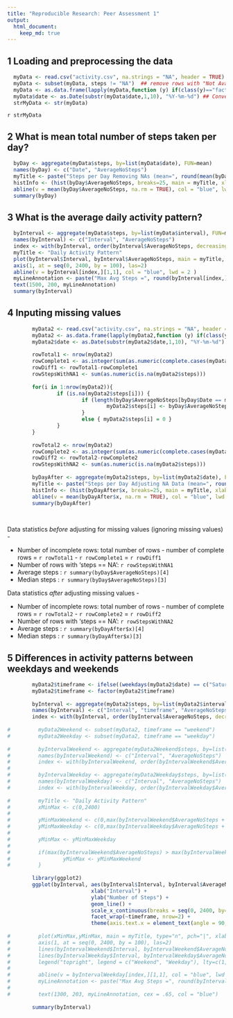 ```yaml
---
title: "Reproducible Research: Peer Assessment 1"
output: 
  html_document:
    keep_md: true
---
```


## 1 Loading and preprocessing the data

```r
  myData <- read.csv("activity.csv", na.strings = "NA", header = TRUE)
  myData <- subset(myData, steps != "NA")  ## remove rows with "Not Available" data
  myData <- as.data.frame(lapply(myData,function (y) if(class(y)=="factor" ) as.character(y) else y),stringsAsFactors=F)
  myData$date <- as.Date(substr(myData$date,1,10), "%Y-%m-%d") ## Convert character Date to Date object
  strMyData <- str(myData)

```

`r strMyData`

## 2 What is mean total number of steps taken per day?

```r
  byDay <- aggregate(myData$steps, by=list(myData$date), FUN=mean)
  names(byDay) <- c("Date", "AverageNoSteps")
  myTitle <- paste("Steps per Day Removing NAs (mean=", round(mean(byDay$AverageNoSteps, na.rm = TRUE), digits = 2), ")" )
  histInfo <- (hist(byDay$AverageNoSteps, breaks=25, main = myTitle, xlab = "Steps", xlim=c(0,80), ylim=c(0, 14)))
  abline(v = mean(byDay$AverageNoSteps, na.rm = TRUE), col = "blue", lwd = 2)
  summary(byDay)
```

## 3 What is the average daily activity pattern?

```r

  byInterval <- aggregate(myData$steps, by=list(myData$interval), FUN=mean)
  names(byInterval) <- c("Interval", "AverageNoSteps")
  index <- with(byInterval, order(byInterval$AverageNoSteps, decreasing = TRUE))
  myTitle <- "Daily Activity Pattern"
  plot(byInterval$Interval, byInterval$AverageNoSteps, main = myTitle, type="l", pch="|", xlab = "Time Interval", ylab = "Steps", xaxt="n")
  axis(1, at = seq(0, 2400, by = 100), las=2)
  abline(v = byInterval[index,][1,1], col = "blue", lwd = 2 )
  myLineAnnotation <- paste("Max Avg Steps =", round(byInterval[index,][1,2], digits=0), " @ Interval =", byInterval[index,][1,1])
  text(1500, 200, myLineAnnotation)
  summary(byInterval)
```

## 4 Inputing missing values

```r
        myData2 <- read.csv("activity.csv", na.strings = "NA", header = TRUE)
        myData2 <- as.data.frame(lapply(myData2,function (y) if(class(y)=="factor" ) as.character(y) else y),stringsAsFactors=F)
        myData2$date <- as.Date(substr(myData2$date,1,10), "%Y-%m-%d")
        
        rowTotal1 <- nrow(myData2)
        rowComplete1 <- as.integer(sum(as.numeric(complete.cases(myData2))))
        rowDiff1 <- rowTotal1-rowComplete1
        rowStepsWithNA1 <- sum(as.numeric(is.na(myData2$steps)))
        
        for(i in 1:nrow(myData2)){
                if (is.na(myData2$steps[i])) {
                        if (length(byDay$AverageNoSteps[byDay$Date == myData2$date[i]]) != 0) {
                                myData2$steps[i] <- byDay$AverageNoSteps[byDay$Date == myData2$date[i]]
                        }
                        else { myData2$steps[i] = 0 }                        
                }
        }
        
        rowTotal2 <- nrow(myData2)
        rowComplete2 <- as.integer(sum(as.numeric(complete.cases(myData2))))
        rowDiff2 <- rowTotal2-rowComplete2
        rowStepsWithNA2 <- sum(as.numeric(is.na(myData2$steps)))
        
        byDayAfter <- aggregate(myData2$steps, by=list(myData2$date), FUN=mean)
        myTitle <- paste("Steps per Day Adjusting NA Data (mean=", round(mean(byDayAfter$x, na.rm = TRUE), digits = 2), ")" )
        histInfo <- (hist(byDayAfter$x, breaks=25, main = myTitle, xlab = "Steps", xlim=c(0,80), ylim=c(0, 14)))
        abline(v = mean(byDayAfter$x, na.rm = TRUE), col = "blue", lwd = 2)
        summary(byDayAfter)   
          
  
```

  Data statistics *before* adjusting for missing values (ignoring missing values) - 

  - Number of incomplete rows:  total number of rows - number of complete rows = `r rowTotal1` - `r rowComplete1` = `r rowDiff1`  
  - Number of rows with 'steps == NA':  `r rowStepsWithNA1`
  - Average steps :  `r summary(byDay$AverageNoSteps)[4]` 
  - Median steps :  `r summary(byDay$AverageNoSteps)[3]` 

  Data statistics *after* adjusting missing values - 
  
  - Number of incomplete rows:  total number of rows - number of complete rows = `r rowTotal2` - `r rowComplete2` = `r rowDiff2`  
  - Number of rows with 'steps == NA':  `r rowStepsWithNA2`
  - Average steps :  `r summary(byDayAfter$x)[4]`  
  - Median steps :  `r summary(byDayAfter$x)[3]`  

## 5 Differences in activity patterns between weekdays and weekends

```r

        myData2$timeframe <- ifelse((weekdays(myData2$date) == c("Saturday")) | (weekdays(myData2$date) == c("Sunday")),"weekend", "weekday")
        myData2$timeframe <- factor(myData2$timeframe)
        
        byInterval <- aggregate(myData2$steps, by=list(myData2$interval, myData2$timeframe), FUN=mean)
        names(byInterval) <- c("Interval", "timeframe", "AverageNoSteps")
        index <- with(byInterval, order(byInterval$AverageNoSteps, decreasing = TRUE))
        
#         myData2Weekend <- subset(myData2, timeframe == "weekend")
#         myData2Weekday <- subset(myData2, timeframe == "weekday")
        
#         byIntervalWeekend <- aggregate(myData2Weekend$steps, by=list(myData2Weekend$interval), FUN=mean)
#         names(byIntervalWeekend) <- c("Interval", "AverageNoSteps")
#         index <- with(byIntervalWeekend, order(byIntervalWeekend$AverageNoSteps, decreasing = TRUE))
#         
#         byIntervalWeekday <- aggregate(myData2Weekday$steps, by=list(myData2Weekday$interval), FUN=mean)
#         names(byIntervalWeekday) <- c("Interval", "AverageNoSteps")
#         index <- with(byIntervalWeekday, order(byIntervalWeekday$AverageNoSteps, decreasing = TRUE))
        
#         myTitle <- "Daily Activity Pattern"
#         xMinMax <- c(0,2400)
#         
#         yMinMaxWeekend <- c(0,max(byIntervalWeekend$AverageNoSteps + 25))
#         yMinMaxWeekday <- c(0,max(byIntervalWeekday$AverageNoSteps + 25))
#         
#         yMinMax <- yMinMaxWeekday
#         
#         if(max(byIntervalWeekend$AverageNoSteps) > max(byIntervalWeekday$AverageNoSteps)) {
#                 yMinMax <- yMinMaxWeekend
#         }
        
        library(ggplot2)
        ggplot(byInterval, aes(byInterval$Interval, byInterval$AverageNoSteps)) +
                           xlab("Interval") +
                           ylab("Number of Steps") +
                           geom_line() +
                           scale_x_continuous(breaks = seq(0, 2400, by=100)) +
                           facet_wrap(~timeframe, nrow=2) + 
                           theme(axis.text.x = element_text(angle = 90, hjust = 1))
        
#         plot(xMinMax,yMinMax, main = myTitle, type="n", pch="|", xlab = "Time Interval", ylab = "Steps", xaxt="n")
#         axis(1, at = seq(0, 2400, by = 100), las=2)
#         lines(byIntervalWeekend$Interval, byIntervalWeekend$AverageNoSteps, col = "black", lwd=1)
#         lines(byIntervalWeekday$Interval, byIntervalWeekday$AverageNoSteps, col = "blue", lwd=1)
#         legend("topright", legend = c("Weekend", "Weekday"), lty=c(1,1), lwd=c(2.5,2.5), col=c("black", "blue"), cex = .75)
#         
#         abline(v = byIntervalWeekday[index,][1,1], col = "blue", lwd = 2, lty = 2 )
#         myLineAnnotation <- paste("Max Avg Steps =", round(byIntervalWeekday[index,][1,2], digits=0), " \r\n @ Interval =", byIntervalWeekday[index,][1,1])
#         
#         text(1300, 203, myLineAnnotation, cex = .65, col = "blue")
        
        summary(byInterval)

```
